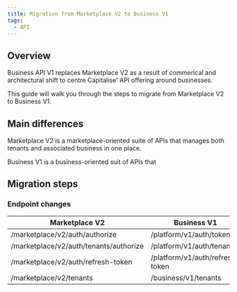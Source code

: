 ```yaml
---
title: Migration from Marketplace V2 to Business V1
tags:
  - API
---
```


## Overview

Business API V1 replaces Marketplace V2 as a result of commerical and architectural shift to centre Capitalise' API offering around businesses.

This guide will walk you through the steps to migrate from Marketplace V2 to Business V1.

## Main differences

Marketplace V2 is a marketplace-oriented suite of APIs that manages both tenants and associated business in one place.

Business V1 is a business-oriented suit of APIs that

## Migration steps

### Endpoint changes

| Marketplace V2 | Business V1 | Notes |
| --- | --- | --- |
| /marketplace/v2/auth/authorize | /platform/v1/auth/token |  |
| /marketplace/v2/auth/tenants/authorize | /platform/v1/auth/tenants |
| /marketplace/v2/auth/refresh-token | /platform/v1/auth/refresh-token |  |
| /marketplace/v2/tenants | /business/v1/tenants |
